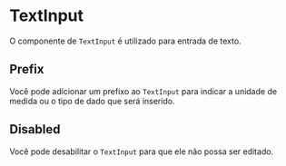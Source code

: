 

<Meta of={TextInputStories} />

# TextInput

O componente de `TextInput` é utilizado para entrada de texto.

<Canvas of={TextInputStories.Base} />

## Prefix

Você pode adicionar um prefixo ao `TextInput` para indicar a unidade de medida ou o tipo de dado que será inserido.

<Canvas of={TextInputStories.WithPrefix} />

## Disabled

Você pode desabilitar o `TextInput` para que ele não possa ser editado.

<Canvas of={TextInputStories.Disabled} />
